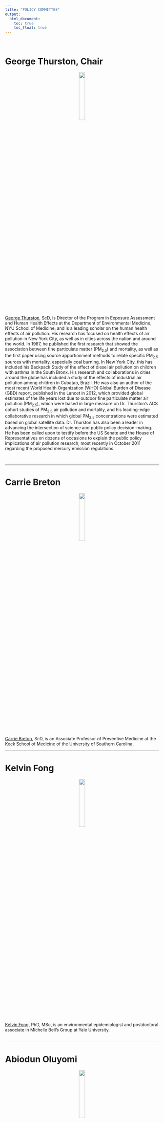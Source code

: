 ```yaml
---
title: "POLICY COMMITTEE"
output:
  html_document:
    toc: true
    toc_float: true
---
```

<br>

# George Thurston, Chair

<p align = "center">
<img src = "Images/George.png" style = "width:20%"> 
</p>

[George Thurston](https://med.nyu.edu/faculty/george-d-thurston){target="_blank"}, ScD, is Director of the Program in Exposure Assessment and Human Health Effects at the Department of Environmental Medicine, NYU School of Medicine, and is a leading scholar on the human health effects of air pollution. His research has focused on health effects of air pollution in New York City, as well as in cities across the nation and around the world. In 1987, he published the first research that showed the association between fine particulate matter (PM<sub>2.5</sub>) and mortality, as well as the first paper using source apportionment methods to relate specific PM<sub>2.5</sub> sources with mortality, especially coal burning. In New York City, this has included his Backpack Study of the effect of diesel air pollution on children with asthma in the South Bronx. His research and collaborations in cities around the globe has included a study of the effects of industrial air pollution among children in Cubatao, Brazil. He was also an author of the most recent World Health Organization (WHO) Global Burden of Disease (GBD) report, published in the Lancet in 2012, which provided global estimates of the life years lost due to outdoor fine particulate matter air pollution (PM<sub>2.5</sub>), which were based in large measure on Dr. Thurston's ACS cohort studies of PM<sub>2.5</sub> air pollution and mortality, and his leading-edge collaborative research in which global PM<sub>2.5</sub> concentrations were estimated based on global satellite data. Dr. Thurston has also been a leader in advancing the intersection of science and public policy decision-making. He has been called upon to testify before the US Senate and the House of Representatives on dozens of occasions to explain the public policy implications of air pollution research, most recently in October 2011 regarding the proposed mercury emission regulations.

<br>

***

# Carrie Breton

<p align = "center">
<img src = "Images/Carrie.jpeg" style = "width:20%"> 
</p>

[Carrie Breton](https://keck.usc.edu/faculty-search/carrie-breton/){target="_blank"}, ScD, is an Associate Professor of Preventive Medicine at the Keck School of Medicine of the University of Southern Carolina. 
<br>

***

# Kelvin Fong

<p align = "center">
<img src = "Images/Kelvin.jpg" style = "width:20%"> 
</p>

[Kelvin Fong](https://kelvinfong.ca/){target="_blank"}, PhD, MSc, is an environmental epidemiologist and postdoctoral associate in Michelle Bell's Group at Yale University.  
<br>

***

# Abiodun Oluyomi

<p align = "center">
<img src = "Images/Abiodun.jpeg" style = "width:20%"> 
</p>

[Abiodun Oluyomi](https://www.bcm.edu/people/view/abiodun-oluyomi-ph-d-m-s/9e7e0972-f9b7-11e6-8210-005056b104be){target="_blank"}, PhD, MS, is an Assistant Professor of Medicine in the Section of Epidemiology and Population Sciences at the Baylor College of Medicine.

<br>

***

# Atanu Sarkar

<p align = "center">
<img src = "Images/Atanu.jpg" style = "width:20%"> 
</p>

[Atanu Sarkur](https://www.med.mun.ca/Medicine/Faculty/Sarkar,-Atanu.aspx){target="_blank"}, is an Associate Professor of Environmental and Occupational Health at the Memorial University of Newfoundland. 
<br>

***

# Paul Villeneuve

<p align = "center">
<img src = "Images/Paul.jpg" style = "width:20%"> 
</p>

[Paul Villeneuve](https://carleton.ca/eoel/){target="_blank"}, PhD, is currently a Professor in the School of Mathematics and Statistics, while holding appointments in the Department of Health Sciences and in the Departments of Health Sciences and Neurosciences at Carleton University. 
<br>
